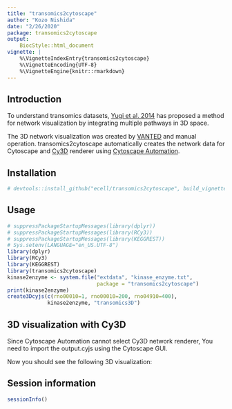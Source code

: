 ```yaml
---
title: "transomics2cytoscape"
author: "Kozo Nishida"
date: "2/26/2020"
package: transomics2cytoscape
output:
    BiocStyle::html_document
vignette: |
    %\VignetteIndexEntry{transomics2cytoscape}
    %\VignetteEncoding{UTF-8}
    %\VignetteEngine{knitr::rmarkdown}
---
```


## Introduction

To understand transomics datasets, [Yugi et al.
2014](https://pubmed.ncbi.nlm.nih.gov/25131207)
has proposed a method for network visualization
by integrating multiple pathways in 3D space.

The 3D network visualization was created by
[VANTED](https://pubmed.ncbi.nlm.nih.gov/23140568)
and manual operation. transomics2cytoscape automatically
creates the network data for Cytoscape and
[Cy3D](http://apps.cytoscape.org/apps/cy3d) renderer
using
[Cytoscape Automation](https://pubmed.ncbi.nlm.nih.gov/31477170).

## Installation

```R
# devtools::install_github("ecell/transomics2cytoscape", build_vignettes = TRUE)
```

## Usage

```r
# suppressPackageStartupMessages(library(dplyr))
# suppressPackageStartupMessages(library(RCy3))
# suppressPackageStartupMessages(library(KEGGREST))
# Sys.setenv(LANGUAGE="en_US.UTF-8") 
library(dplyr)
library(RCy3)
library(KEGGREST)
library(transomics2cytoscape)
kinase2enzyme <- system.file("extdata", "kinase_enzyme.txt",
                             package = "transomics2cytoscape")
print(kinase2enzyme)
create3Dcyjs(c(rno00010=1, rno00010=200, rno04910=400),
             kinase2enzyme, "transomics3D")
```

## 3D visualization with Cy3D

Since Cytoscape Automation cannot select Cy3D network renderer,
You need to import the output.cyjs using the Cytoscape GUI.

Now you should see the following 3D visualization:


## Session information {.unnumbered}

```r
sessionInfo()
```
